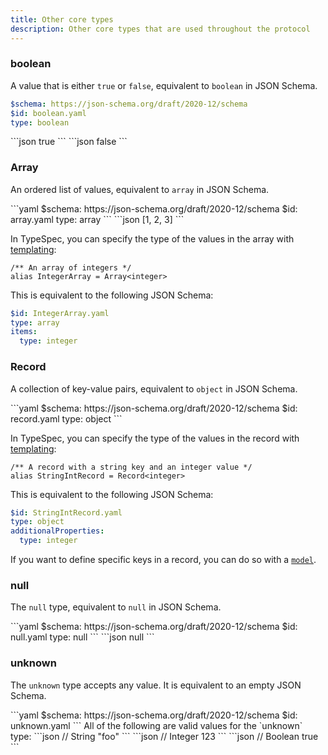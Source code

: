 ```yaml
---
title: Other core types
description: Other core types that are used throughout the protocol
---
```



### boolean

A value that is either `true` or `false`, equivalent to `boolean` in JSON Schema.
<Tabs>
  <TabItem label="JSON Schema">
  ```yaml
  $schema: https://json-schema.org/draft/2020-12/schema
  $id: boolean.yaml
  type: boolean
  ```
  </TabItem>

  <TabItem label="Example">
  ```json
  true
  ```
  ```json
  false
  ```
  </TabItem>
</Tabs>

### Array

An ordered list of values, equivalent to `array` in JSON Schema.

<Tabs>
  <TabItem label="JSON Schema">
  ```yaml
  $schema: https://json-schema.org/draft/2020-12/schema
  $id: array.yaml
  type: array
  ```
  </TabItem>

  <TabItem label="Example">
  ```json
  [1, 2, 3]
  ```
  </TabItem>
</Tabs>

In TypeSpec, you can specify the type of the values in the array with [templating](https://typespec.io/docs/language-basics/templates/):

```tsp
/** An array of integers */
alias IntegerArray = Array<integer>
```

This is equivalent to the following JSON Schema:

```yaml
$id: IntegerArray.yaml
type: array
items:
  type: integer
```

### Record

A collection of key-value pairs, equivalent to `object` in JSON Schema.

<Tabs>
  <TabItem label="JSON Schema"> 
  ```yaml
  $schema: https://json-schema.org/draft/2020-12/schema
  $id: record.yaml
  type: object
  ```
  </TabItem>
</Tabs>

In TypeSpec, you can specify the type of the values in the record with [templating](https://typespec.io/docs/language-basics/templates/):

```tsp
/** A record with a string key and an integer value */
alias StringIntRecord = Record<integer>
```

This is equivalent to the following JSON Schema:

```yaml
$id: StringIntRecord.yaml
type: object
additionalProperties:
  type: integer
```

If you want to define specific keys in a record, you can do so with a [`model`](https://typespec.io/docs/language-basics/models/).

### null

The `null` type, equivalent to `null` in JSON Schema.

<Tabs>
  <TabItem label="JSON Schema">
  ```yaml
  $schema: https://json-schema.org/draft/2020-12/schema
  $id: null.yaml
  type: null
  ```
  </TabItem>

  <TabItem label="Example">
  ```json
  null
  ```
  </TabItem>
</Tabs>

### unknown

The `unknown` type accepts any value. It is equivalent to an empty JSON Schema.

<Tabs>
  <TabItem label="JSON Schema">
  ```yaml
  $schema: https://json-schema.org/draft/2020-12/schema
  $id: unknown.yaml
  ```
  </TabItem>

  <TabItem label="Example">
  All of the following are valid values for the `unknown` type:
  ```json
  // String
  "foo"
  ```
  ```json
  // Integer
  123
  ```
  ```json
  // Boolean
  true
  ```
  </TabItem>
</Tabs>

